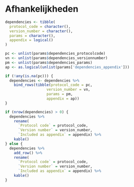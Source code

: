 # Afhankelijkheden

<!--
Hier niets invullen.
Indien er dependencies zijn deze invullen in de yaml sectie van index.Rmd
-->



```r
dependencies <- tibble(
  protocol_code = character(),
  version_number = character(),
  params = character(),
  appendix = logical()
)

pc <- unlist(params$dependencies_protocolcode)
vn <- unlist(params$dependencies_versionnumber)
pm <- unlist(params$dependencies_params)
ap <- as.logical(unlist(params['dependencies_appendix']))

if (!any(is.na(pc))) {
  dependencies <- dependencies %>%
    bind_rows(tibble(protocol_code = pc, 
                   version_number = vn,
                   params = pm,
                   appendix = ap))
} 

if (nrow(dependencies) > 0) {
  dependencies %>%
    rename(
      `Protocol code` = protocol_code,
      `Version number` = version_number,
      `Included as appendix` = appendix) %>%
    kable()
} else {
  dependencies %>%
    add_row() %>%
    rename(
      `Protocol code` = protocol_code,
      `Version number` = version_number,
      `Included as appendix` = appendix) %>%
    kable()
}
```
